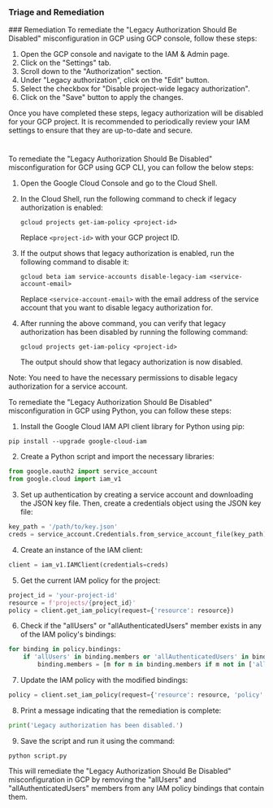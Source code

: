 
### Triage and Remediation
<Tabs>
<Tab title='Remediation'>
### Remediation

<AccordionGroup>
<Accordion title='Using Console' defaultOpen='true'>
To remediate the "Legacy Authorization Should Be Disabled" misconfiguration in GCP using GCP console, follow these steps:

1. Open the GCP console and navigate to the IAM & Admin page.
2. Click on the "Settings" tab.
3. Scroll down to the "Authorization" section.
4. Under "Legacy authorization", click on the "Edit" button.
5. Select the checkbox for "Disable project-wide legacy authorization".
6. Click on the "Save" button to apply the changes.

Once you have completed these steps, legacy authorization will be disabled for your GCP project. It is recommended to periodically review your IAM settings to ensure that they are up-to-date and secure.

#
</Accordion>

<Accordion title='Using CLI'>
To remediate the "Legacy Authorization Should Be Disabled" misconfiguration for GCP using GCP CLI, you can follow the below steps:

1. Open the Google Cloud Console and go to the Cloud Shell.

2. In the Cloud Shell, run the following command to check if legacy authorization is enabled:

   ```
   gcloud projects get-iam-policy <project-id>
   ```

   Replace `<project-id>` with your GCP project ID.

3. If the output shows that legacy authorization is enabled, run the following command to disable it:

   ```
   gcloud beta iam service-accounts disable-legacy-iam <service-account-email>
   ```

   Replace `<service-account-email>` with the email address of the service account that you want to disable legacy authorization for.

4. After running the above command, you can verify that legacy authorization has been disabled by running the following command:

   ```
   gcloud projects get-iam-policy <project-id>
   ```

   The output should show that legacy authorization is now disabled.

Note: You need to have the necessary permissions to disable legacy authorization for a service account.
</Accordion>

<Accordion title='Using Python'>
To remediate the "Legacy Authorization Should Be Disabled" misconfiguration in GCP using Python, you can follow these steps:

1. Install the Google Cloud IAM API client library for Python using pip:

```
pip install --upgrade google-cloud-iam
```

2. Create a Python script and import the necessary libraries:

```python
from google.oauth2 import service_account
from google.cloud import iam_v1
```

3. Set up authentication by creating a service account and downloading the JSON key file. Then, create a credentials object using the JSON key file:

```python
key_path = '/path/to/key.json'
creds = service_account.Credentials.from_service_account_file(key_path)
```

4. Create an instance of the IAM client:

```python
client = iam_v1.IAMClient(credentials=creds)
```

5. Get the current IAM policy for the project:

```python
project_id = 'your-project-id'
resource = f'projects/{project_id}'
policy = client.get_iam_policy(request={'resource': resource})
```

6. Check if the "allUsers" or "allAuthenticatedUsers" member exists in any of the IAM policy's bindings:

```python
for binding in policy.bindings:
    if 'allUsers' in binding.members or 'allAuthenticatedUsers' in binding.members:
        binding.members = [m for m in binding.members if m not in ['allUsers', 'allAuthenticatedUsers']]
```

7. Update the IAM policy with the modified bindings:

```python
policy = client.set_iam_policy(request={'resource': resource, 'policy': policy})
```

8. Print a message indicating that the remediation is complete:

```python
print('Legacy authorization has been disabled.')
```

9. Save the script and run it using the command:

```
python script.py
```

This will remediate the "Legacy Authorization Should Be Disabled" misconfiguration in GCP by removing the "allUsers" and "allAuthenticatedUsers" members from any IAM policy bindings that contain them.
</Accordion>

</AccordionGroup>
</Tab>
</Tabs>
